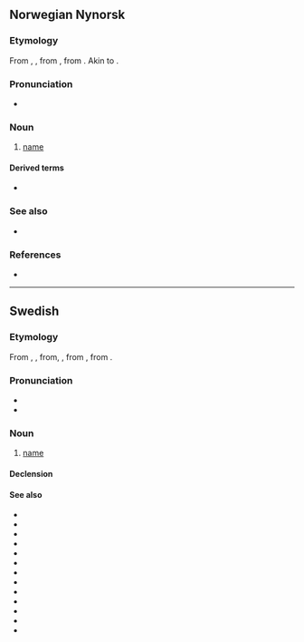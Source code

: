 {{also|nämn}}
==Norwegian Nynorsk==

===Etymology===
From {{inh|nn|non|namn}}, {{m|non|nafn}}, from {{inh|nn|gem-pro|*namô}}, from {{inh|nn|ine-pro|*h₁nómn̥}}. Akin to {{cog|en|name}}.

===Pronunciation===
* {{IPA|no|/nɑmn/}}

===Noun===
{{nn-noun-n1}}

# [[name]]
#: {{usex|nn|Kva er '''namnet''' ditt?|inline=1|What is your '''name'''?}}

====Derived terms====
* {{l|nn|stadnamn}}

===See also===
* {{l-nb|navn}}

===References===
* {{R:Dokpro|lang=nn}}

----

==Swedish==

===Etymology===
From {{inh|sv|gmq-osw|nampn}}, {{m|gmq-osw|namn}}, from, {{inh|sv|non|nafn}}, from {{inh|sv|gem-pro|*namô}}, from {{inh|sv|ine-pro|*h₁nómn̥}}.

===Pronunciation===
* {{IPA|sv|/namn/}}
* {{audio|sv|Sv-namn.ogg|audio}}

===Noun===
{{sv-noun|n}}

# [[name]]

====Declension====
{{sv-infl-noun-n-zero}}

====See also====
* {{l|sv|domännamn}}
* {{l|sv|dopnamn}}
* {{l|sv|efternamn}}
* {{l|sv|förnamn}}
* {{l|sv|heta}}
* {{l|sv|kalla}}
* {{l|sv|nämligen}}
* {{l|sv|nämna}}
* {{l|sv|nämnare}}
* {{l|sv|nämnd}}
* {{l|sv|namne}}
* {{l|sv|namnge}}
* {{l|sv|namngivning}}